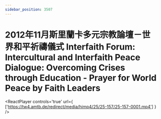 ```yaml
---
sidebar_position: 3507
---
```



# 2012年11月斯里蘭卡多元宗教論壇－世界和平祈禱儀式 Interfaith Forum: Intercultural and Interfaith Peace Dialogue: Overcoming Crises through Education - Prayer for World Peace by Faith Leaders

<ReactPlayer controls='true' url={ ['https://tw4.amtb.de/redirect/media/himp4/25/25-157/25-157-0001.mp4'] } />